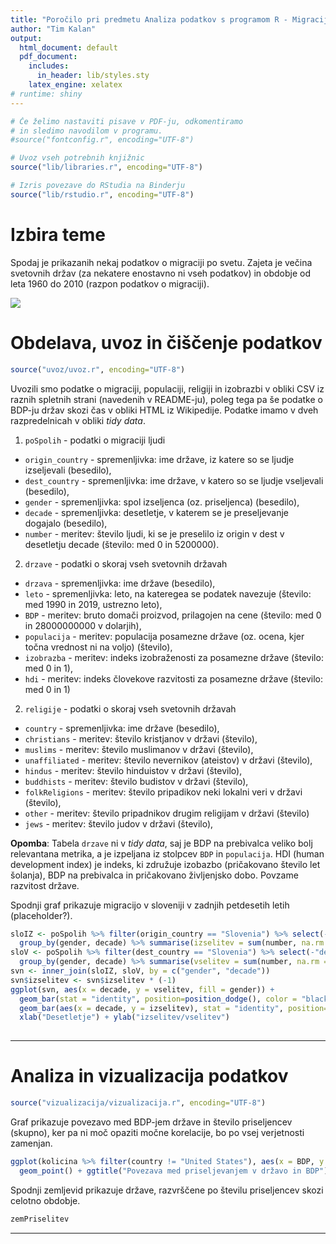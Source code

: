 ```yaml
---
title: "Poročilo pri predmetu Analiza podatkov s programom R - Migracija po svetu"
author: "Tim Kalan"
output:
  html_document: default
  pdf_document:
    includes:
      in_header: lib/styles.sty
    latex_engine: xelatex
# runtime: shiny
---
```


```r
# Če želimo nastaviti pisave v PDF-ju, odkomentiramo
# in sledimo navodilom v programu.
#source("fontconfig.r", encoding="UTF-8")

# Uvoz vseh potrebnih knjižnic
source("lib/libraries.r", encoding="UTF-8")
```

```r
# Izris povezave do RStudia na Binderju
source("lib/rstudio.r", encoding="UTF-8")
```

# Izbira teme

Spodaj je prikazanih nekaj podatkov o migraciji po svetu. Zajeta je večina svetovnih držav (za nekatere enostavno
ni vseh podatkov) in obdobje od leta 1960 do 2010 (razpon podatkov o migraciji).

![](slike/migracija.jpg)

# Obdelava, uvoz in čiščenje podatkov

```r
source("uvoz/uvoz.r", encoding="UTF-8")
```

Uvozili smo podatke o migraciji, populaciji, religiji in izobrazbi v obliki CSV iz raznih spletnih strani (navedenih v README-ju), 
poleg tega pa še podatke o BDP-ju držav skozi čas v obliki HTML iz Wikipedije. Podatke imamo v dveh razpredelnicah v 
obliki *tidy data*. 

1. `poSpolih` - podatki o migraciji ljudi
  - `origin_country` - spremenljivka: ime države, iz katere so se ljudje izseljevali (besedilo),
  - `dest_country` - spremenljivka: ime države, v katero so se ljudje vseljevali (besedilo),
  - `gender` - spremenljivka: spol izseljenca (oz. priseljenca) (besedilo),
  - `decade` - spremenljivka: desetletje, v katerem se je preseljevanje dogajalo (besedilo),
  - `number` - meritev: število ljudi, ki se je preselilo iz origin v dest v desetletju decade (število: med 0 in 5200000).

2. `drzave` - podatki o skoraj vseh svetovnih državah
  - `drzava` - spremenljivka: ime države (besedilo),
  - `leto` - spremenljivka: leto, na kateregea se podatek navezuje (število: med 1990 in 2019, ustrezno leto),
  - `BDP` - meritev: bruto domači proizvod, prilagojen na cene (število: med 0 in 28000000000 v dolarjih),
  - `populacija` - meritev: populacija posamezne države (oz. ocena, kjer točna vrednost ni na voljo) (število),
  - `izobrazba` - meritev: indeks izobraženosti za posamezne države (število: med 0 in 1), 
  - `hdi` - meritev: indeks človekove razvitosti za posamezne države (število: med 0 in 1)
  
2. `religije` - podatki o skoraj vseh svetovnih državah
  - `country` - spremenljivka: ime države (besedilo),
  - `christians` - meritev: število kristjanov v državi (število),
  - `muslims` - meritev: število muslimanov v državi (število),
  - `unaffiliated` - meritev: število nevernikov (ateistov) v državi (število),
  - `hindus` - meritev: število hinduistov v državi (število),
  - `buddhists` - meritev: število budistov v državi (število),
  - `folkReligions` - meritev: število pripadikov neki lokalni veri v državi (število),
  - `other` - meritev: število pripadnikov drugim religijam v državi (število)
  - `jews` - meritev: število judov v državi (število),

**Opomba**: Tabela `drzave` ni v *tidy data*, saj je BDP na prebivalca veliko bolj relevantana metrika, a je
            izpeljana iz stolpcev `BDP` in `populacija`. 
            HDI (human development index) je indeks, ki združuje izobazbo (pričakovano število let šolanja), BDP na
            prebivalca in pričakovano življenjsko dobo. Povzame razvitost države.


Spodnji graf prikazuje migracijo v sloveniji v zadnjih petdesetih letih (placeholder?).

```r
sloIZ <- poSpolih %>% filter(origin_country == "Slovenia") %>% select(-"origin_country") %>%
  group_by(gender, decade) %>% summarise(izselitev = sum(number, na.rm = TRUE))
sloV <- poSpolih %>% filter(dest_country == "Slovenia") %>% select(-"dest_country") %>%
  group_by(gender, decade) %>% summarise(vselitev = sum(number, na.rm = TRUE))
svn <- inner_join(sloIZ, sloV, by = c("gender", "decade"))
svn$izselitev <- svn$izselitev * (-1)
ggplot(svn, aes(x = decade, y = vselitev, fill = gender)) + 
  geom_bar(stat = "identity", position=position_dodge(), color = "black") + 
  geom_bar(aes(x = decade, y = izselitev), stat = "identity", position=position_dodge(), color = "black") +
  xlab("Desetletje") + ylab("izselitev/vselitev")
  
```

***

# Analiza in vizualizacija podatkov

```r
source("vizualizacija/vizualizacija.r", encoding="UTF-8")
```

Graf prikazuje povezavo med BDP-jem države in število priseljencev (skupno), ker pa ni moč opaziti
močne korelacije, bo po vsej verjetnosti zamenjan.

```r
ggplot(kolicina %>% filter(country != "United States"), aes(x = BDP, y = priselitev, color = gender)) + 
  geom_point() + ggtitle("Povezava med priseljevanjem v državo in BDP") 
```

Spodnji zemljevid prikazuje države, razvrščene po številu priseljencev skozi celotno obdobje.

```r
zemPriselitev
```

***
